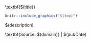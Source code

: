
\Begin{maintextbox}

\rmfamily

\large

\textbf{$(title)}

\footnotesize

```r
knitr::include_graphics("$(tmp)")
```

\small $(description)

\scriptsize

\textbf{Source: $(domain)} | $(pubDate)

\End{maintextbox}

\bigskip
